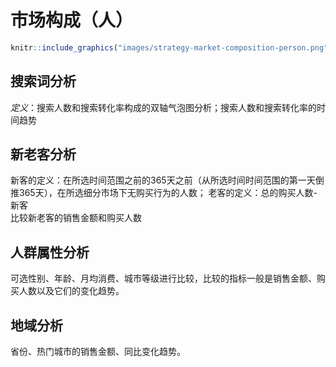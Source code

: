 # 市场构成（人）{#market-person}

```r
knitr::include_graphics("images/strategy-market-composition-person.png")
```

## 搜索词分析	

*定义*：搜索人数和搜索转化率构成的双轴气泡图分析；搜索人数和搜索转化率的时间趋势


## 新老客分析	

新客的定义：在所选时间范围之前的365天之前（从所选时间时间范围的第一天倒推365天），在所选细分市场下无购买行为的人数；
老客的定义：总的购买人数-新客		
比较新老客的销售金额和购买人数


## 人群属性分析	

可选性别、年龄、月均消费、城市等级进行比较，比较的指标一般是销售金额、购买人数以及它们的变化趋势。


## 地域分析	

省份、热门城市的销售金额、同比变化趋势。


